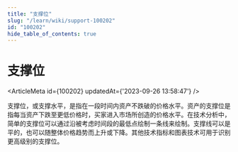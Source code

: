```yaml
---
title: "支撑位"
slug: "/learn/wiki/support-100202"
id: "100202"
hide_table_of_contents: true
---
```



# 支撑位

<ArticleMeta id={100202} updatedAt={'2023-09-26 13:58:47'} />
<div className='border-solid border-b border-t-0 my-4 border-[var(--ifm-color-gray-300)]' />

支撑位，或支撑水平，是指在一段时间内资产不跌破的价格水平。资产的支撑位是指每当资产下跌至更低价格时，买家进入市场所创造的价格水平。在技术分析中，简单的支撑位可以通过沿被考虑时间段的最低点绘制一条线来绘制。支撑线可以是平的，也可以随整体价格趋势而上升或下降。其他技术指标和图表技术可用于识别更高级别的支撑位。
